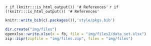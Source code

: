 
`r if (knitr:::is_html_output()) '# References'`
`r if (!knitr:::is_html_output()) '# References'`

```r

knitr::write_bib(c(.packages()),'style/pkgs.bib')

```

```r

dir.create("img/files")
openxlsx::write.xlsx(x = fb, file = "img/files2/data_set.xlsx")
zip::zipr(zipfile = "img/files.zip", files = "img/files")

```

